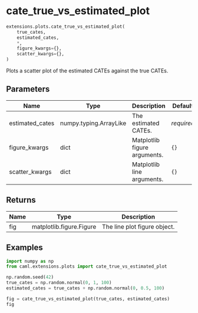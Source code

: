 # cate_true_vs_estimated_plot { #caml.extensions.plots.cate_true_vs_estimated_plot }

```python
extensions.plots.cate_true_vs_estimated_plot(
    true_cates,
    estimated_cates,
    *,
    figure_kwargs={},
    scatter_kwargs={},
)
```

Plots a scatter plot of the estimated CATEs against the true CATEs.

## Parameters {.doc-section .doc-section-parameters}

| Name            | Type                   | Description                  | Default    |
|-----------------|------------------------|------------------------------|------------|
| estimated_cates | numpy.typing.ArrayLike | The estimated CATEs.         | _required_ |
| figure_kwargs   | dict                   | Matplotlib figure arguments. | `{}`       |
| scatter_kwargs  | dict                   | Matplotlib line arguments.   | `{}`       |

## Returns {.doc-section .doc-section-returns}

| Name   | Type                     | Description                  |
|--------|--------------------------|------------------------------|
| fig    | matplotlib.figure.Figure | The line plot figure object. |

## Examples {.doc-section .doc-section-examples}

```python
import numpy as np
from caml.extensions.plots import cate_true_vs_estimated_plot

np.random.seed(42)
true_cates = np.random.normal(0, 1, 100)
estimated_cates = true_cates + np.random.normal(0, 0.5, 100)

fig = cate_true_vs_estimated_plot(true_cates, estimated_cates)
fig
```
